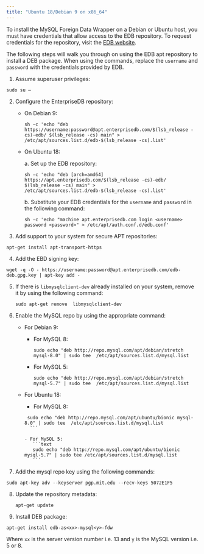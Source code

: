 ```yaml
---
title: "Ubuntu 18/Debian 9 on x86_64"
---
```


To install the MySQL Foreign Data Wrapper on a Debian or Ubuntu host, you must have credentials that allow access to the EDB repository. To request credentials for the repository, visit the [EDB website](https://www.enterprisedb.com/repository-access-request/).

The following steps will walk you through on using the EDB apt repository to install a DEB package. When using the commands, replace the `username` and `password` with the credentials provided by EDB.

1.  Assume superuser privileges:
   ```text
   sudo su –
   ```

2.  Configure the EnterpriseDB repository:

    - On Debian 9:

      ```text
      sh -c 'echo "deb https://username:password@apt.enterprisedb.com/$(lsb_release -cs)-edb/ $(lsb_release -cs) main" > /etc/apt/sources.list.d/edb-$(lsb_release -cs).list'
      ```

    - On Ubuntu 18:

      a.  Set up the EDB repository:

         ```text
         sh -c 'echo "deb [arch=amd64] https://apt.enterprisedb.com/$(lsb_release -cs)-edb/ $(lsb_release -cs) main" > /etc/apt/sources.list.d/edb-$(lsb_release -cs).list'
         ```

      b.  Substitute your EDB credentials for the `username` and `password` in the following command:

         ```text
         sh -c 'echo "machine apt.enterprisedb.com login <username> password <password>" > /etc/apt/auth.conf.d/edb.conf'
         ```

3.  Add support to your system for secure APT repositories:

   ```text
   apt-get install apt-transport-https
   ```

4.  Add the EBD signing key:

   ```text
   wget -q -O - https://username:password@apt.enterprisedb.com/edb-deb.gpg.key | apt-key add -
   ```
5. If there is `libmysqlclient-dev` already installed on your system, remove it by using the following command:
   ```text
   sudo apt-get remove  libmysqlclient-dev
   ```

6. Enable the MySQL repo by using the appropriate command:

   - For Debian 9:

       - For MySQL 8: 
         ```text
         sudo echo "deb http://repo.mysql.com/apt/debian/stretch mysql-8.0" | sudo tee  /etc/apt/sources.list.d/mysql.list
         ```

      - For MySQL 5: 
         ```text
         sudo echo "deb http://repo.mysql.com/apt/debian/stretch mysql-5.7" | sudo tee  /etc/apt/sources.list.d/mysql.list
         ```

   - For Ubuntu 18:

       - For MySQL 8: 
       ```text
        sudo echo "deb http://repo.mysql.com/apt/ubuntu/bionic mysql-8.0" | sudo tee  /etc/apt/sources.list.d/mysql.list
         ```
    
      - For MySQL 5: 
          ```text
          sudo echo "deb http://repo.mysql.com/apt/ubuntu/bionic mysql-5.7" | sudo tee /etc/apt/sources.list.d/mysql.list
          ```

7.  Add the mysql repo key using the following commands:

   ```text
   sudo apt-key adv --keyserver pgp.mit.edu --recv-keys 5072E1F5
   ```
8. Update the repository metadata:

   ```text
   apt-get update
   ```

9.  Install DEB package:

   ```text
   apt-get install edb-as<xx>-mysql<y>-fdw
   ```
  Where `xx` is the server version number i.e. 13 and `y` is the MySQL version i.e. 5 or 8.